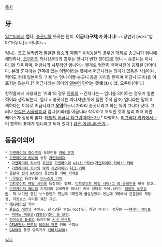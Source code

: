 [[목차]]
== 牙 ==
[[일본어]]에서 '''엄니,''' [[송곳니]]를 뜻하는 단어. '''어금니(구치)가 아니다!''' ~~당연히 [wiki:"엄마"어무니]도 아니다~~

엄니는 크고 날카롭게 발달한 [[짐승]]의 이빨[* 육식동물의 경우엔 대체로 송곳니가 엄니에 해당하나, [[코끼리]]의 엄니(상아)의 경우는 앞니가 변한 것이므로 엄니 = 송곳니는 아니다.]을 의미하며, 어금니의 [[사투리]]인 엄니와는 별개로 엄연히 국어사전에 등재된 단어이다. 본래 牙자에는 안쪽에 있는 이빨이라는 뜻에서 어금니라는 의미가 있음은 사실이나, 적어도 현대 일본어의 '키바'는 엄니·이빨·송곳니 등을 가리킬 뿐이며 어금니(구치)를 이르지는 않는다.[* 어금니라는 의미의 [[일본어]] 단어는 奥歯(おくば, 오쿠바)이다.]

창작물에서 사용되는 '키바'의 경우 [[동물]]의 --간지나는-- 엄니를 의미하는 경우가 일반적이라 생각되는데, 엄니 = 송곳니는 아니지만(위에 달린 주석 참조) 엄니라는 말이 어색하다는 이유로 어금니라고 '''[[오역]]'''하느니 차라리 송곳니라고 하는 쪽이 그나마 낫다. 그러나 [[현실은 시궁창]]이라 엄니(키바)를 어금니라 착각하고 오역한 것이 널리 퍼져 버린 케이스가 상당히 많다. [[태양의 엄니 다그람|태양의 어금니 다그람]]이라든가,[* 다행히도 [[리그베다 위키]]에서는 이 항목의 표제가 엄니라고 되어 있다.] [[검은 어금니]]라든가….
== 동음이의어 ==
 * [[가면라이더 파이즈]]의 등장인물 [[키바 유지]]
 * [[가면라이더 키바]]의 등장 [[가면라이더]]
  * [[가면라이더 키바]]의 [[주인공]] [[가면라이더]] [[wiki:"키바(가면라이더 키바)" 키바]]
  * [[가면라이더 키바]]의 [[악역]] [[가면라이더]] [[다크 키바]]
 * [[골판지 전기 WARS]]의 등장인물 [[키바 카게토]]
 * [[나루토]]의 등장인물 [[이누즈카 키바]]
 * [[디트로이트 메탈 시티]]에 등장하는 랩퍼. [[디트로이트 메탈 시티/그 외 등장인물]] 항목 참고.
 * [[마징카이저 SKL]]의 기계섬의 삼세력중 하나인 키바 일당의 두목.성우는 [[히야마 노부유키]]. 척 보기엔 중간 보스급인가 했는데 1화만에 끔살당했다…였는데 3화에서 뜬금없이 재등장, 최종보스 자리를 꿰찬 괴인.
 * [[애니메이션]] 키바
 * [[울프스 레인]]의 주인공. 한국명은 투쓰(Tooth). 하얀 늑대다. 성우는 ~~[[야가미 라이토]]~~ [[미야노 마모루]]/[[김영선]]/[[조니 용 보쉬]].
 * [[하이스쿨 D×D]]의 등장인물 [[키바 유우토]]
 * [[GEAR전사 덴도]]의 [[데이터 웨폰]] 키바 스피너
 * [[GARO]]의 등장 암흑기사 [[키바(GARO)]]
[[각주]]
